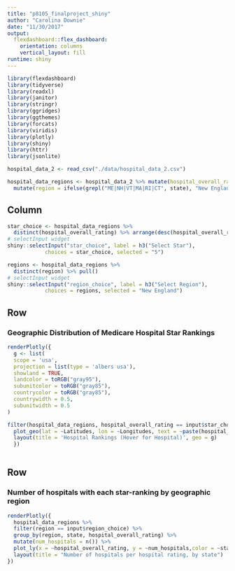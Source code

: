 ```yaml
---
title: "p8105_finalproject_shiny"
author: "Carolina Downie"
date: "11/30/2017"
output: 
  flexdashboard::flex_dashboard:
    orientation: columns
    vertical_layout: fill
runtime: shiny
---
```


```r
library(flexdashboard)
library(tidyverse)
library(readxl)
library(janitor)
library(stringr)
library(ggridges)
library(ggthemes)
library(forcats)
library(viridis)
library(plotly)
library(shiny)
library(httr)
library(jsonlite)

hospital_data_2 <- read_csv("./data/hospital_data_2.csv")

hospital_data_regions <- hospital_data_2 %>% mutate(hospital_overall_rating = as.factor(hospital_overall_rating)) %>%
  mutate(region = ifelse(grepl("ME|NH|VT|MA|RI|CT", state), "New England", ifelse(grepl("NY|PA|NJ", state), "Middle Atlantic", ifelse(grepl("WI|MI|IL|IN|OH", state), "East North Central", ifelse(grepl("ND|SD|NE|KS|MN|IA|MO", state), "West North Central", ifelse(grepl("DE|MD|DC|VA|WV|NC|SC|GA|FL", state), "South Atlantic", ifelse(grepl("KY|TN|MS|AL", state), "East South Central", ifelse(grepl("OK|TX|AR|LA", state), "West South Central", ifelse(grepl("ID|MT|WY|NV|UT|CO|AZ|NM", state), "Mountain", ifelse(grepl("AK|WA|OR|CA|HI", state), "Pacific", "U.S. Territories")))))))))) 

```

Column {.sidebar}
-----------------------------------------------------------------------

```r
star_choice <- hospital_data_regions %>% 
  distinct(hospital_overall_rating) %>% arrange(desc(hospital_overall_rating))
# selectInput widget
shiny::selectInput("star_choice", label = h3("Select Star"),
            choices = star_choice, selected = "5")

regions <- hospital_data_regions %>% 
  distinct(region) %>% pull()
# selectInput widget
shiny::selectInput("region_choice", label = h3("Select Region"),
            choices = regions, selected = "New England")
```




Row{.tabset .tabset-fade}
-----------------------------------------------------------------------

### Geographic Distribution of Medicare Hospital Star Rankings

```r
renderPlotly({
  g <- list(
  scope = 'usa',
  projection = list(type = 'albers usa'),
  showland = TRUE,
  landcolor = toRGB("gray95"),
  subunitcolor = toRGB("gray85"),
  countrycolor = toRGB("gray85"),
  countrywidth = 0.5,
  subunitwidth = 0.5
)

filter(hospital_data_regions, hospital_overall_rating == input$star_choice) %>%
  plot_geo(lat = ~Latitudes, lon = ~Longitudes, text = ~paste(hospital_name, city, state, sep = "<br />"), marker = list(color = "blue" , size = 5 , opacity = 0.4)) %>%
  layout(title = 'Hospital Rankings (Hover for Hospital)', geo = g)
  })
  

```

Row {.tabset .tabset-fade}
-----------------------------------------------------------------------

### Number of hospitals with each star-ranking by geographic region

```r
renderPlotly({ 
  hospital_data_regions %>%
  filter(region == input$region_choice) %>%
  group_by(region, state, hospital_overall_rating) %>%
  mutate(num_hospitals = n()) %>%
  plot_ly(x = ~hospital_overall_rating, y = ~num_hospitals,color = ~state, type = "bar") %>% 
  layout(title = "Number of hospitals per hospital rating, by state") 
})
```


